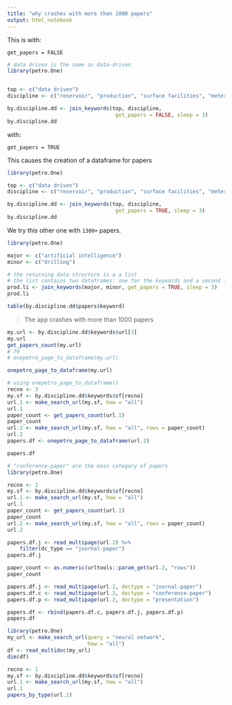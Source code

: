 ```yaml
---
title: "why crashes with more than 1000 papers"
output: html_notebook
---
```


This is with:

```
get_papers = FALSE
```

```r
# data driven is the same as data-driven
library(petro.One)


top <- c("data driven")
discipline <- c("reservoir", "production", "surface facilities", "metering")

by.discipline.dd <- join_keywords(top, discipline, 
                                   get_papers = FALSE, sleep = 3)
by.discipline.dd
```

with:

```
get_papers = TRUE
```

This causes the creation of a dataframe for papers

```r
library(petro.One)

top <- c("data driven")
discipline <- c("reservoir", "production", "surface facilities", "metering")

by.discipline.dd <- join_keywords(top, discipline, 
                                   get_papers = TRUE, sleep = 3)
by.discipline.dd
```

We try this other one with `1300+` papers.

```r
library(petro.One)

major <- c("artificial intelligence")
minor <- c("drilling")

# the returning data structure is a a list
# the list contains two dataframes: one for the keywords and a second for the papers
prod.li <- join_keywords(major, minor, get_papers = TRUE, sleep = 3)
prod.li
```


```r
table(by.discipline.dd$papers$keyword)
```


> The app crashes with more than 1000 papers


```r
my.url <- by.discipline.dd$keywords$url[3]
my.url
get_papers_count(my.url)
# 79
# onepetro_page_to_dataframe(my.url)

```


```r
onepetro_page_to_dataframe(my.url)
```


```r
# using onepetro_page_to_dataframe()
recno <- 3
my.sf <- by.discipline.dd$keywords$sf[recno]
url.1 <- make_search_url(my.sf, how = "all")
url.1
paper_count <- get_papers_count(url.1)
paper_count
url.2 <- make_search_url(my.sf, how = "all", rows = paper_count)
url.2
papers.df <- onepetro_page_to_dataframe(url.2)
```
```r
papers.df
```

```r
# "conference-paper" are the main category of papers
library(petro.One)

recno <- 2
my.sf <- by.discipline.dd$keywords$sf[recno]
url.1 <- make_search_url(my.sf, how = "all")
url.1
paper_count <- get_papers_count(url.1)
paper_count
url.2 <- make_search_url(my.sf, how = "all", rows = paper_count)
url.2
```


```r
papers.df.j <- read_multipage(url.2) %>% 
    filter(dc_type == "journal-paper")
papers.df.j
```

```r
paper_count <- as.numeric(urltools::param_get(url.2, "rows"))
paper_count
```



```r

papers.df.j <- read_multipage(url.2, doctype = "journal-paper")
papers.df.c <- read_multipage(url.2, doctype = "conference-paper")
papers.df.p <- read_multipage(url.2, doctype = "presentation")

papers.df <- rbind(papers.df.c, papers.df.j, papers.df.p)
papers.df
```

```r
library(petro.One)
my_url <- make_search_url(query = "neural network",
                          how = "all")
df <- read_multidoc(my_url)
dim(df)
```



```r
recno <- 1
my.sf <- by.discipline.dd$keywords$sf[recno]
url.1 <- make_search_url(my.sf, how = "all")
url.1
papers_by_type(url.1)
```

```r

```

